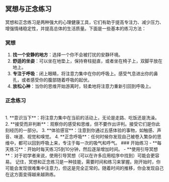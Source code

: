 
## 冥想与正念练习
冥想和正念练习是两种强大的心理健康工具，它们有助于提高专注力、减少压力、增强情绪稳定性，并提高总体的生活质量。下面是一些基本的练习方法：
### 冥想
1. **找一个安静的地方**：选择一个你不会被打扰的安静环境。
2. **舒适的坐姿**：可以坐在地垫上，保持脊柱挺直，或者坐在椅子上，双脚平放在地上。
3. **专注于呼吸**：闭上眼睛，将注意力集中在你的呼吸上。感受气息进出你的鼻孔，或者感受你的腹部随着呼吸的起伏。
4. **放松心神**：当你的思维开始游离时，轻柔地将注意力重新引回到呼吸上。
### 正念练习
<br />
1. **意识当下**：将注意力集中在当前的活动上，无论是走路、吃饭还是洗澡。
2. **接受而非判断**：观察你的感受和思维，但不要作出评判。接受它们是你此刻经历的一部分。
3. **体验感官**：注意到你通过五感体验的事物，如触感、声音、味道、视觉和嗅觉。
4. **正念呼吸**：任何时候你发现自己被卷入繁杂的思维中，都可以回到呼吸上来，专注于每一次的吸气和呼气。
### 开始练习
- **每天练习**：开始时每天练习5到10分钟，然后逐渐增加时间。
- **使用引导冥想**：对于初学者来说，使用引导冥想（可以在许多应用程序中找到）可能会更容易。
记住，冥想和正念练习是一种技能，需要时间和练习来掌握。刚开始时，你可能会发现很难集中注意力，但这是完全正常的。随着时间的推移，你会发现自己在这方面变得越来越熟练。